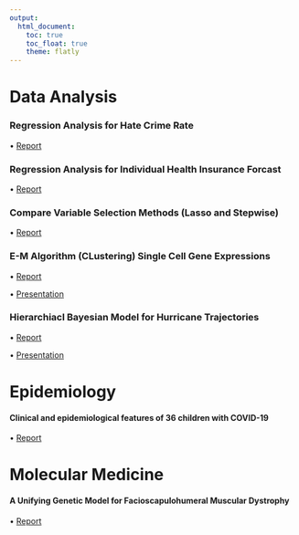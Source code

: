 ```yaml
---
output: 
  html_document:
    toc: true
    toc_float: true
    theme: flatly
---
```


# Data Analysis

### Regression Analysis for Hate Crime Rate

• [Report](files/report_regression.html)

### Regression Analysis for Individual Health Insurance Forcast

• [Report](files/fin.report.pdf)

### Compare Variable Selection Methods (Lasso and Stepwise)

• [Report](files/General_presentation.pptx)

### E-M Algorithm (CLustering) Single Cell Gene Expressions

• [Report](files/Stat_Comp_Proj2_REPORT.pdf)

• [Presentation](files/Stat_Comp_Project__2.pdf)

### Hierarchiacl Bayesian Model for Hurricane Trajectories

• [Report](files/report_update.pdf)

• [Presentation](files/bayesian.pptx)


# Epidemiology

#### Clinical and epidemiological features of 36 children with COVID-19

• [Report](files/Epid6400.pptx)


# Molecular Medicine

#### A Unifying Genetic Model for Facioscapulohumeral Muscular Dystrophy

• [Report](files/464.pptx)





